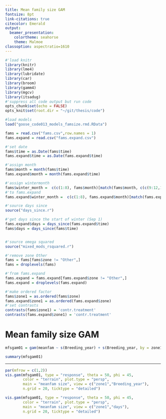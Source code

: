 ```yaml
---
title: Mean family size GAM
fontsize: 8pt
link-citations: true
citecolor: Emerald
output: 
  beamer_presentation: 
    colortheme: seahorse
    theme: Malmoe
classoption: aspectratio=1610
---
```


```r
#'load knitr
library(knitr)
library(lme4)
library(lubridate)
library(car)
library(broom)
library(gamm4)
library(mgcv)
library(itsadug)
#'suppress all code output but run code
opts_chunk$set(echo = FALSE)
opts_knit$set(root.dir = "~/git/thesis/code")

#load models
load("goose_code013_models_famsize.rmd.RData")
```

```r
fams = read.csv("fams.csv",row.names = 1)
fams.expand = read.csv("fams.expand.csv")

#'set date
fams$time = as.Date(fams$time)
fams.expand$time = as.Date(fams.expand$time)

#'assign month
fams$month = month(fams$time)
fams.expand$month = month(fams.expand$time)

#'assign wintermonth
fams$winter_month =  c(c(1:8), fams$month)[match(fams$month, c(c(9:12,1:4), fams$month))]
#'to fams.expand
fams.expand$winter_month =  c(c(1:8), fams.expand$month)[match(fams.expand$month, c(c(9:12,1:4), fams.expand$month))]

#'source days since
source("days_since.r")

#'get days since the start of winter (Sep 1)
fams.expand$days = days_since(fams.expand$time)
fams$days = days_since(fams$time)


#'source omega squared
source("mixed_mods_rsquared.r")

#'remove zone Other
fams = fams[fams$zone != "Other",]
fams = droplevels(fams)

#'from fams.expand
fams.expand = fams.expand[fams.expand$zone != "Other",]
fams.expand = droplevels(fams.expand)
```

```r
#'make ordered factor
fams$zone1 = as.ordered(fams$zone)
fams.expand$zone1 = as.ordered(fams.expand$zone)
#'set contrasts
contrasts(fams$zone1) = 'contr.treatment'
contrasts(fams.expand$zone1) = 'contr.treatment'
```

# Mean family size GAM

```r
mfsgam01 = gam(meanfam ~ s(Breeding_year) + s(Breeding_year, by = zone1) + s(days) + s(days, by = zone1) + ti(Breeding_year, days, by=zone1), data = fams, family = "poisson")
```

```r
summary(mfsgam01)
```

***

```r
par(mfrow = c(1,2))
vis.gam(mfsgam01, type = "response", theta = 50, phi = 45,
        color = "terrain", plot.type = "persp",
        main = "meanfam size", view = c("zone1","Breeding_year"),
        n.grid = 20, ticktype = "detailed")

vis.gam(mfsgam01, type = "response", theta = 50, phi = 45,
        color = "terrain", plot.type = "persp",
        main = "meanfam size", view = c("zone1","days"),
        n.grid = 20, ticktype = "detailed")
```
